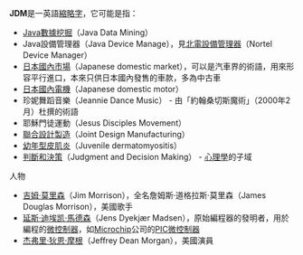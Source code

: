 '''JDM'''是一英語[[縮寫|縮略字]]，它可能是指：

*[[Java數據挖掘|Java數據挖掘]]（Java Data Mining）
*Java設備管理器（Java Device Manage），見[[北電設備管理器|北電設備管理器]]（Nortel Device Manager）
*[[日本國內市場|日本國內市場]]（Japanese domestic market），可以是汽車界的術語，用來形容平行進口，本來只供日本國內發售的車款，多為中古車
*[[日本國內電機|日本國內電機]]（Japanese domestic motor）
*珍妮舞蹈音樂（Jeannie Dance Music） - 由「約翰桑切斯魔術」（2000年2月）杜撰的術語
*耶穌門徒運動（Jesus Disciples Movement）
*[[聯合設計製造|聯合設計製造]]（Joint Design Manufacturing）
*[[幼年型皮肌炎|幼年型皮肌炎]]（Juvenile dermatomyositis）
*[[判斷和決策|判斷和決策]]（Judgment and Decision Making） - [[心理學|心理學]]的子域

;人物
*[[吉姆·莫里森|吉姆·莫里森]]（Jim Morrison），全名詹姆斯·道格拉斯·莫里森（James Douglas Morrison），美國歌手
*[[延斯·迪埃凯·馬德森|延斯·迪埃凯·馬德森]]（Jens Dyekjær Madsen），原始編程器的發明者，用於編程的[[微控制器|微控制器]]，如[[Microchip|Microchip]]公司的[[PIC微控制器|PIC微控制器]]
*[[杰弗里·狄恩·摩根|杰弗里·狄恩·摩根]]（Jeffrey Dean Morgan），美國演員


{{disambig|Cat=三字拉丁字母縮寫消歧義}}